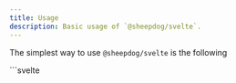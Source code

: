 ```yaml
---
title: Usage
description: Basic usage of `@sheepdog/svelte`.
---
```



The simplest way to use `@sheepdog/svelte` is the following

<Tabs syncKey="examples">
	<TabItem label="Dot notation">
	```svelte
	<script>
		import { task, timeout } from '@sheepdog/svelte';

    	const myTask = task(async () => {
    		// async stuff
    	});
    </script>

    <button on:click={()=>{
    	myTask.perform();
    }}>
    	do async stuff
    </button>
    ```
    </TabItem>
    <TabItem label="Option notation">
    ```svelte
    <script>
    	import { task, timeout } from '@sheepdog/svelte';

    	const myTask = task(async () => {
    		// async stuff
    	}, { kind: "default" });
    </script>

    <button on:click={()=>{
    	myTask.perform();
    }}>
    	do async stuff
    </button>
    ```
    </TabItem>

</Tabs>
this will run your async function when the user press the button. *"But why not use a normal async function?"* i hear you ask.

**Because the `myTask` variable that you used to call `perform` is also a svelte store that contains
a lot of useful information's about your task!**

## `Task` structure

- `isRunning`: whether the task is currently running or not
- `last`: the last task instance, regardless of whether it errored, was canceled, or was successful
- `lastCanceled`: the last canceled task instance
- `lastErrored`: the last errored task instance
- `lastRunning`: the last running task instance, as soon as the task stops running, this will be
  undefined
- `lastSuccessful`: the last successful task instance
- `performCount`: the number of times the task has been run,

```ts
type Task = {
	/**
	 * whether the task is currently running or not
	 */
	isRunning: boolean;
	/**
	 * the last task instance, regardless of whether it errored, was canceled, or was successful
	 */
	last?: TaskInstance;
	/**
	 * the last canceled task instance
	 */
	lastCanceled?: TaskInstance;
	/**
	 * the last errored task instance
	 */
	lastErrored?: TaskInstance;
	/**
	 * the last running task instance, as soon as the task stops running, this will be undefined
	 */
	lastRunning?: TaskInstance;
	/**
	 * the last successful task instance
	 */
	lastSuccessful?: TaskInstance;
	/**
	 * number of times the task has been run,
	 */
	performCount: number;
};
```

## `TaskInstance` structure

- `error`: if an error is thrown inside the task instance, it will be found here
- `isCanceled`: whether the task instance was canceled
- `isError`: whether the task instance throw an error before completing
- `isRunning`: whether the task instance is currently running
- `isSuccessful`: whether the task instance completed successfully
- `value`: if the task instance completed successfully, this will be the return value

```ts
type TaskInstance<TReturn> = {
	/**
	 * If an error is thrown inside the task instance, it will be found here.
	 */
	error?: undefined;

	/**
	 * Indicates whether the task instance was canceled.
	 */
	isCanceled: boolean;

	/**
	 * Indicates whether the task instance threw an error before completing.
	 */
	isError: boolean;

	/**
	 * Indicates whether the task instance is currently running.
	 */
	isRunning: boolean;

	/**
	 * Indicates whether the task instance completed successfully.
	 */
	isSuccessful: boolean;

	/**
	 * If the task instance completed successfully, this will be the return value.
	 */
	value?: TReturn;
};
```

## Task modifiers

`@sheepdog/svelte` allows you to specify a task modifier that changes the behavior of the perform
function. By default when you call `perform` the task will be
executed immediately regardless if there are other instances of the same task in execution. For example, you could use the `enqueue` modifier to instruct `@sheepdog/svelte` to execute the task instances one after another (in a queue - who would've thought)

Here's how you can specify the modifier:

<Tabs syncKey="examples">
	<TabItem label="Dot notation">
	```svelte ins=".enqueue" {4}
	<script>
		import { task, timeout } from '@sheepdog/svelte';

    	const myTask = task.enqueue(async () => {
    		// async stuff
    	});
    </script>

    <button on:click={()=>{
    	myTask.perform();
    }}>
    	do async stuff one by one
    </button>
    ```
    </TabItem>
    <TabItem label="Option notation">
    ```svelte ins="enqueue" {6}
    <script>
    	import { task, timeout } from '@sheepdog/svelte';

    	const myTask = task(async () => {
    		// async stuff
    	}, { kind: "enqueue" });
    </script>

    <button on:click={()=>{
    	myTask.perform();
    }}>
    	do async stuff one by one
    </button>
    ```
    </TabItem>

</Tabs>

<LinkCard
	href="/guides/task-modifiers/"
	title="Task modifiers"
	description="Read everything about task modifiers in our guide"
/>

There are currently five task modifiers that you can apply to your task.

- `default`: the default behavior, every task will run immediately
- `drop`: if other tasks are already running the new instance will be immediately cancelled
- `enqueue`: every task instance is stored in a queue and executed with a FIFO strategy
- `keepLatest`: like drop but the last instance will actually be kept around and executed as soon as
  the current running instance finishes
- `restart`: the current running instances is cancelled and the new one start running immediately

